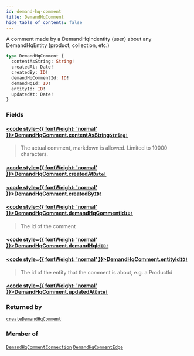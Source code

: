 ```yaml
---
id: demand-hq-comment
title: DemandHqComment
hide_table_of_contents: false
---
```








A comment made by a DemandHqIndentity (user) about any DemandHqEntity (product, collection, etc.)

```graphql
type DemandHqComment {
  contentAsString: String!
  createdAt: Date!
  createdBy: ID!
  demandHqCommentId: ID!
  demandHqId: ID!
  entityId: ID!
  updatedAt: Date!
}
```


### Fields

#### [<code style={{ fontWeight: 'normal' }}>DemandHqComment.<b>contentAsString</b></code>](#)<Bullet />[`String!`](/demand/api/graphql-admin/reference/scalars/string) <Badge class="secondary" text="non-null"/> <Badge class="secondary" text="scalar"/>
> The actual comment, markdown is allowed. Limited to 10000 characters.
> 

#### [<code style={{ fontWeight: 'normal' }}>DemandHqComment.<b>createdAt</b></code>](#)<Bullet />[`Date!`](/demand/api/graphql-admin/reference/scalars/date) <Badge class="secondary" text="non-null"/> <Badge class="secondary" text="scalar"/>
> 
> 

#### [<code style={{ fontWeight: 'normal' }}>DemandHqComment.<b>createdBy</b></code>](#)<Bullet />[`ID!`](/demand/api/graphql-admin/reference/scalars/id) <Badge class="secondary" text="non-null"/> <Badge class="secondary" text="scalar"/>
> 
> 

#### [<code style={{ fontWeight: 'normal' }}>DemandHqComment.<b>demandHqCommentId</b></code>](#)<Bullet />[`ID!`](/demand/api/graphql-admin/reference/scalars/id) <Badge class="secondary" text="non-null"/> <Badge class="secondary" text="scalar"/>
> The id of the comment
> 

#### [<code style={{ fontWeight: 'normal' }}>DemandHqComment.<b>demandHqId</b></code>](#)<Bullet />[`ID!`](/demand/api/graphql-admin/reference/scalars/id) <Badge class="secondary" text="non-null"/> <Badge class="secondary" text="scalar"/>
> 
> 

#### [<code style={{ fontWeight: 'normal' }}>DemandHqComment.<b>entityId</b></code>](#)<Bullet />[`ID!`](/demand/api/graphql-admin/reference/scalars/id) <Badge class="secondary" text="non-null"/> <Badge class="secondary" text="scalar"/>
> The id of the entity that the comment is about, e.g. a ProductId
> 

#### [<code style={{ fontWeight: 'normal' }}>DemandHqComment.<b>updatedAt</b></code>](#)<Bullet />[`Date!`](/demand/api/graphql-admin/reference/scalars/date) <Badge class="secondary" text="non-null"/> <Badge class="secondary" text="scalar"/>
> 
> 



### Returned by

[`createDemandHqComment`](/demand/api/graphql-admin/reference/mutations/create-demand-hq-comment)  <Badge class="secondary" text="mutation"/>

### Member of

[`DemandHqCommentConnection`](/demand/api/graphql-admin/reference/objects/demand-hq-comment-connection)  <Badge class="secondary" text="object"/><Bullet />[`DemandHqCommentEdge`](/demand/api/graphql-admin/reference/objects/demand-hq-comment-edge)  <Badge class="secondary" text="object"/>



